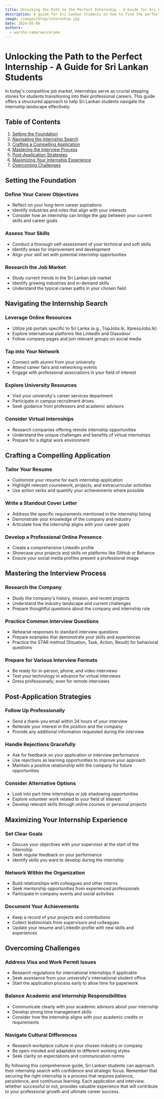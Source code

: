 ```yaml
---
title: Unlocking the Path to the Perfect Internship - A Guide for Sri Lankan Students
description: A guide for Sri Lankan students on how to find the perfect internship.
image: /images/blog/internship.jpg
date: 2024-05-09
authors: 
  - warsha-samarawickrama
---
```


# Unlocking the Path to the Perfect Internship - A Guide for Sri Lankan Students

In today's competitive job market, internships serve as crucial stepping stones for students transitioning into their professional careers. This guide offers a structured approach to help Sri Lankan students navigate the internship landscape effectively.

## Table of Contents
1. [Setting the Foundation](#setting-the-foundation)
2. [Navigating the Internship Search](#navigating-the-internship-search)
3. [Crafting a Compelling Application](#crafting-a-compelling-application)
4. [Mastering the Interview Process](#mastering-the-interview-process)
5. [Post-Application Strategies](#post-application-strategies)
6. [Maximizing Your Internship Experience](#maximizing-your-internship-experience)
7. [Overcoming Challenges](#overcoming-challenges)

## Setting the Foundation

### Define Your Career Objectives
- Reflect on your long-term career aspirations
- Identify industries and roles that align with your interests
- Consider how an internship can bridge the gap between your current skills and career goals

### Assess Your Skills
- Conduct a thorough self-assessment of your technical and soft skills
- Identify areas for improvement and development
- Align your skill set with potential internship opportunities

### Research the Job Market
- Study current trends in the Sri Lankan job market
- Identify growing industries and in-demand skills
- Understand the typical career paths in your chosen field

## Navigating the Internship Search

### Leverage Online Resources
- Utilize job portals specific to Sri Lanka (e.g., TopJobs.lk, XpressJobs.lk)
- Explore international platforms like LinkedIn and Glassdoor
- Follow company pages and join relevant groups on social media

### Tap into Your Network
- Connect with alumni from your university
- Attend career fairs and networking events
- Engage with professional associations in your field of interest

### Explore University Resources
- Visit your university's career services department
- Participate in campus recruitment drives
- Seek guidance from professors and academic advisors

### Consider Virtual Internships
- Research companies offering remote internship opportunities
- Understand the unique challenges and benefits of virtual internships
- Prepare for a digital work environment

## Crafting a Compelling Application

### Tailor Your Resume
- Customize your resume for each internship application
- Highlight relevant coursework, projects, and extracurricular activities
- Use action verbs and quantify your achievements where possible

### Write a Standout Cover Letter
- Address the specific requirements mentioned in the internship listing
- Demonstrate your knowledge of the company and industry
- Articulate how the internship aligns with your career goals

### Develop a Professional Online Presence
- Create a comprehensive LinkedIn profile
- Showcase your projects and skills on platforms like GitHub or Behance
- Ensure your social media profiles present a professional image

## Mastering the Interview Process

### Research the Company
- Study the company's history, mission, and recent projects
- Understand the industry landscape and current challenges
- Prepare thoughtful questions about the company and internship role

### Practice Common Interview Questions
- Rehearse responses to standard interview questions
- Prepare examples that demonstrate your skills and experiences
- Practice the STAR method (Situation, Task, Action, Result) for behavioral questions

### Prepare for Various Interview Formats
- Be ready for in-person, phone, and video interviews
- Test your technology in advance for virtual interviews
- Dress professionally, even for remote interviews

## Post-Application Strategies

### Follow Up Professionally
- Send a thank-you email within 24 hours of your interview
- Reiterate your interest in the position and the company
- Provide any additional information requested during the interview

### Handle Rejections Gracefully
- Ask for feedback on your application or interview performance
- Use rejections as learning opportunities to improve your approach
- Maintain a positive relationship with the company for future opportunities

### Consider Alternative Options
- Look into part-time internships or job shadowing opportunities
- Explore volunteer work related to your field of interest
- Develop relevant skills through online courses or personal projects

## Maximizing Your Internship Experience

### Set Clear Goals
- Discuss your objectives with your supervisor at the start of the internship
- Seek regular feedback on your performance
- Identify skills you want to develop during the internship

### Network Within the Organization
- Build relationships with colleagues and other interns
- Seek mentorship opportunities from experienced professionals
- Participate in company events and social activities

### Document Your Achievements
- Keep a record of your projects and contributions
- Collect testimonials from supervisors and colleagues
- Update your resume and LinkedIn profile with new skills and experiences

## Overcoming Challenges

### Address Visa and Work Permit Issues
- Research regulations for international internships if applicable
- Seek assistance from your university's international student office
- Start the application process early to allow time for paperwork

### Balance Academic and Internship Responsibilities
- Communicate clearly with your academic advisors about your internship
- Develop strong time management skills
- Consider how the internship aligns with your academic credits or requirements

### Navigate Cultural Differences
- Research workplace culture in your chosen industry or company
- Be open-minded and adaptable to different working styles
- Seek clarity on expectations and communication norms

By following this comprehensive guide, Sri Lankan students can approach their internship search with confidence and strategic focus. Remember that securing the right internship is a process that requires patience, persistence, and continuous learning. Each application and interview, whether successful or not, provides valuable experience that will contribute to your professional growth and ultimate career success.
